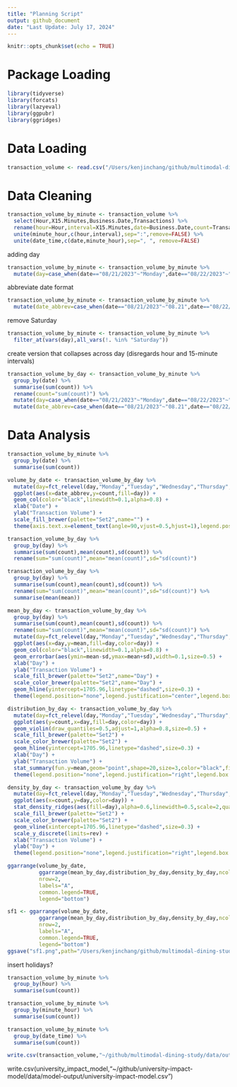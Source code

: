 ```yaml
---
title: "Planning Script"
output: github_document
date: "Last Update: July 17, 2024"
---
```


```r
knitr::opts_chunk$set(echo = TRUE)
```

# Package Loading

```r
library(tidyverse)
library(forcats)
library(lazyeval)
library(ggpubr)
library(ggridges)
```

# Data Loading

```r
transaction_volume <- read.csv("/Users/kenjinchang/github/multimodal-dining-study/data/parent-data/transaction-volume-082023121623.csv")
```

# Data Cleaning

```r
transaction_volume_by_minute <- transaction_volume %>%
  select(Hour,X15.Minutes,Business.Date,Transactions) %>%
  rename(hour=Hour,interval=X15.Minutes,date=Business.Date,count=Transactions) %>%
  unite(minute_hour,c(hour,interval),sep=":",remove=FALSE) %>%
  unite(date_time,c(date,minute_hour),sep=", ", remove=FALSE)
```

adding day

```r
transaction_volume_by_minute <- transaction_volume_by_minute %>%
  mutate(day=case_when(date=="08/21/2023"~"Monday",date=="08/22/2023"~"Tuesday",date=="08/23/2023"~"Wednesday",date=="08/24/2023"~"Thursday",date=="08/25/2023"~"Friday",date=="08/28/2023"~"Monday",date=="08/29/2023"~"Tuesday",date=="08/30/2023"~"Wednesday",date=="08/31/2023"~"Thursday",date=="09/01/2023"~"Friday",date=="09/05/2023"~"Tuesday",date=="09/06/2023"~"Wednesday",date=="09/07/2023"~"Thursday",date=="09/08/2023"~"Friday",date=="09/11/2023"~"Monday",date=="09/12/2023"~"Tuesday",date=="09/13/2023"~"Wednesday",date=="09/14/2023"~"Thursday",date=="09/15/2023"~"Friday",date=="09/18/2023"~"Monday",date=="09/19/2023"~"Tuesday",date=="09/20/2023"~"Wednesday",date=="09/21/2023"~"Thursday",date=="09/22/2023"~"Friday",date=="09/25/2023"~"Monday",date=="09/26/2023"~"Tuesday",date=="09/27/2023"~"Wednesday",date=="09/28/2023"~"Thursday",date=="09/29/2023"~"Friday",date=="10/02/2023"~"Monday",date=="10/03/2023"~"Tuesday",date=="10/04/2023"~"Wednesday",date=="10/05/2023"~"Thursday",date=="10/06/2023"~"Friday",date=="10/11/2023"~"Wednesday",date=="10/12/2023"~"Thursday",date=="10/13/2023"~"Friday",date=="10/16/2023"~"Monday",date=="10/17/2023"~"Tuesday",date=="10/18/2023"~"Wednesday",date=="10/19/2023"~"Thursday",date=="10/20/2023"~"Friday",date=="10/23/2023"~"Monday",date=="10/24/2023"~"Tuesday",date=="10/25/2023"~"Wednesday",date=="10/26/2023"~"Thursday",date=="10/27/2023"~"Friday",date=="10/30/2023"~"Monday",date=="10/31/2023"~"Tuesday",date=="11/01/2023"~"Wednesday",date=="11/02/2023"~"Thursday",date=="11/03/2023"~"Friday",date=="11/06/2023"~"Monday",date=="11/07/2023"~"Tuesday",date=="11/08/2023"~"Wednesday",date=="11/09/2023"~"Thursday",date=="11/10/2023"~"Friday",date=="11/13/2023"~"Monday",date=="11/14/2023"~"Tuesday",date=="11/15/2023"~"Wednesday",date=="11/16/2023"~"Thursday",date=="11/17/2023"~"Friday",date=="11/18/2023"~"Saturday",date=="11/20/2023"~"Monday",date=="11/21/2023"~"Tuesday",date=="11/27/2023"~"Monday",date=="11/28/2023"~"Tuesday",date=="11/29/2023"~"Wednesday",date=="11/30/2023"~"Thursday",date=="12/01/2023"~"Friday",date=="12/04/2023"~"Monday",date=="12/05/2023"~"Tuesday",date=="12/06/2023"~"Wednesday",date=="12/07/2023"~"Thursday",date=="12/08/2023"~"Friday",date=="12/11/2023"~"Monday",date=="12/12/2023"~"Tuesday",date=="12/13/2023"~"Wednesday",date=="12/14/2023"~"Thursday",date=="12/15/2023"~"Friday"))
```

abbreviate date format

```r
transaction_volume_by_minute <- transaction_volume_by_minute %>%
  mutate(date_abbrev=case_when(date=="08/21/2023"~"08.21",date=="08/22/2023"~"08.22",date=="08/23/2023"~"08.23",date=="08/24/2023"~"08.24",date=="08/25/2023"~"08.25",date=="08/28/2023"~"08.28",date=="08/29/2023"~"08.29",date=="08/30/2023"~"08.30",date=="08/31/2023"~"08.31",date=="09/01/2023"~"09.01",date=="09/05/2023"~"09.05",date=="09/06/2023"~"09.06",date=="09/07/2023"~"09.07",date=="09/08/2023"~"09.08",date=="09/11/2023"~"09.11",date=="09/12/2023"~"09.12",date=="09/13/2023"~"09.13",date=="09/14/2023"~"09.14",date=="09/15/2023"~"09.15",date=="09/18/2023"~"09.18",date=="09/19/2023"~"09.19",date=="09/20/2023"~"09.20",date=="09/21/2023"~"09.21",date=="09/22/2023"~"09.22",date=="09/25/2023"~"09.25",date=="09/26/2023"~"09.26",date=="09/27/2023"~"09.27",date=="09/28/2023"~"09.28",date=="09/29/2023"~"09.29",date=="10/02/2023"~"10.02",date=="10/03/2023"~"10.03",date=="10/04/2023"~"10.04",date=="10/05/2023"~"10.05",date=="10/06/2023"~"10.06",date=="10/11/2023"~"10.11",date=="10/12/2023"~"10.12",date=="10/13/2023"~"10.13",date=="10/16/2023"~"10.16",date=="10/17/2023"~"10.17",date=="10/18/2023"~"10.18",date=="10/19/2023"~"10.19",date=="10/20/2023"~"10.20",date=="10/23/2023"~"10.23",date=="10/24/2023"~"10.24",date=="10/25/2023"~"10.25",date=="10/26/2023"~"10.26",date=="10/27/2023"~"10.27",date=="10/30/2023"~"10.30",date=="10/31/2023"~"10.31",date=="11/01/2023"~"11.01",date=="11/02/2023"~"11.02",date=="11/03/2023"~"11.03",date=="11/06/2023"~"11.06",date=="11/07/2023"~"11.07",date=="11/08/2023"~"11.08",date=="11/09/2023"~"11.09",date=="11/10/2023"~"11.10",date=="11/13/2023"~"11.13",date=="11/14/2023"~"11.14",date=="11/15/2023"~"11.15",date=="11/16/2023"~"11.16",date=="11/17/2023"~"11.17",date=="11/18/2023"~"11.18",date=="11/20/2023"~"11.20",date=="11/21/2023"~"11.21",date=="11/27/2023"~"11.27",date=="11/28/2023"~"11.28",date=="11/29/2023"~"11.29",date=="11/30/2023"~"11.30",date=="12/01/2023"~"12.01",date=="12/04/2023"~"12.04",date=="12/05/2023"~"12.05",date=="12/06/2023"~"12.06",date=="12/07/2023"~"12.07",date=="12/08/2023"~"12.08",date=="12/11/2023"~"12.11",date=="12/12/2023"~"12.12",date=="12/13/2023"~"12.13",date=="12/14/2023"~"12.14",date=="12/15/2023"~"12.15"))
```

remove Saturday

```r
transaction_volume_by_minute <- transaction_volume_by_minute %>%
  filter_at(vars(day),all_vars(!. %in% "Saturday"))
```

create version that collapses across day (disregards hour and 15-minute intervals)

```r
transaction_volume_by_day <- transaction_volume_by_minute %>%
  group_by(date) %>%
  summarise(sum(count)) %>%
  rename(count="sum(count)") %>%
  mutate(day=case_when(date=="08/21/2023"~"Monday",date=="08/22/2023"~"Tuesday",date=="08/23/2023"~"Wednesday",date=="08/24/2023"~"Thursday",date=="08/25/2023"~"Friday",date=="08/28/2023"~"Monday",date=="08/29/2023"~"Tuesday",date=="08/30/2023"~"Wednesday",date=="08/31/2023"~"Thursday",date=="09/01/2023"~"Friday",date=="09/05/2023"~"Tuesday",date=="09/06/2023"~"Wednesday",date=="09/07/2023"~"Thursday",date=="09/08/2023"~"Friday",date=="09/11/2023"~"Monday",date=="09/12/2023"~"Tuesday",date=="09/13/2023"~"Wednesday",date=="09/14/2023"~"Thursday",date=="09/15/2023"~"Friday",date=="09/18/2023"~"Monday",date=="09/19/2023"~"Tuesday",date=="09/20/2023"~"Wednesday",date=="09/21/2023"~"Thursday",date=="09/22/2023"~"Friday",date=="09/25/2023"~"Monday",date=="09/26/2023"~"Tuesday",date=="09/27/2023"~"Wednesday",date=="09/28/2023"~"Thursday",date=="09/29/2023"~"Friday",date=="10/02/2023"~"Monday",date=="10/03/2023"~"Tuesday",date=="10/04/2023"~"Wednesday",date=="10/05/2023"~"Thursday",date=="10/06/2023"~"Friday",date=="10/11/2023"~"Wednesday",date=="10/12/2023"~"Thursday",date=="10/13/2023"~"Friday",date=="10/16/2023"~"Monday",date=="10/17/2023"~"Tuesday",date=="10/18/2023"~"Wednesday",date=="10/19/2023"~"Thursday",date=="10/20/2023"~"Friday",date=="10/23/2023"~"Monday",date=="10/24/2023"~"Tuesday",date=="10/25/2023"~"Wednesday",date=="10/26/2023"~"Thursday",date=="10/27/2023"~"Friday",date=="10/30/2023"~"Monday",date=="10/31/2023"~"Tuesday",date=="11/01/2023"~"Wednesday",date=="11/02/2023"~"Thursday",date=="11/03/2023"~"Friday",date=="11/06/2023"~"Monday",date=="11/07/2023"~"Tuesday",date=="11/08/2023"~"Wednesday",date=="11/09/2023"~"Thursday",date=="11/10/2023"~"Friday",date=="11/13/2023"~"Monday",date=="11/14/2023"~"Tuesday",date=="11/15/2023"~"Wednesday",date=="11/16/2023"~"Thursday",date=="11/17/2023"~"Friday",date=="11/18/2023"~"Saturday",date=="11/20/2023"~"Monday",date=="11/21/2023"~"Tuesday",date=="11/27/2023"~"Monday",date=="11/28/2023"~"Tuesday",date=="11/29/2023"~"Wednesday",date=="11/30/2023"~"Thursday",date=="12/01/2023"~"Friday",date=="12/04/2023"~"Monday",date=="12/05/2023"~"Tuesday",date=="12/06/2023"~"Wednesday",date=="12/07/2023"~"Thursday",date=="12/08/2023"~"Friday",date=="12/11/2023"~"Monday",date=="12/12/2023"~"Tuesday",date=="12/13/2023"~"Wednesday",date=="12/14/2023"~"Thursday",date=="12/15/2023"~"Friday")) %>%
  mutate(date_abbrev=case_when(date=="08/21/2023"~"08.21",date=="08/22/2023"~"08.22",date=="08/23/2023"~"08.23",date=="08/24/2023"~"08.24",date=="08/25/2023"~"08.25",date=="08/28/2023"~"08.28",date=="08/29/2023"~"08.29",date=="08/30/2023"~"08.30",date=="08/31/2023"~"08.31",date=="09/01/2023"~"09.01",date=="09/05/2023"~"09.05",date=="09/06/2023"~"09.06",date=="09/07/2023"~"09.07",date=="09/08/2023"~"09.08",date=="09/11/2023"~"09.11",date=="09/12/2023"~"09.12",date=="09/13/2023"~"09.13",date=="09/14/2023"~"09.14",date=="09/15/2023"~"09.15",date=="09/18/2023"~"09.18",date=="09/19/2023"~"09.19",date=="09/20/2023"~"09.20",date=="09/21/2023"~"09.21",date=="09/22/2023"~"09.22",date=="09/25/2023"~"09.25",date=="09/26/2023"~"09.26",date=="09/27/2023"~"09.27",date=="09/28/2023"~"09.28",date=="09/29/2023"~"09.29",date=="10/02/2023"~"10.02",date=="10/03/2023"~"10.03",date=="10/04/2023"~"10.04",date=="10/05/2023"~"10.05",date=="10/06/2023"~"10.06",date=="10/11/2023"~"10.11",date=="10/12/2023"~"10.12",date=="10/13/2023"~"10.13",date=="10/16/2023"~"10.16",date=="10/17/2023"~"10.17",date=="10/18/2023"~"10.18",date=="10/19/2023"~"10.19",date=="10/20/2023"~"10.20",date=="10/23/2023"~"10.23",date=="10/24/2023"~"10.24",date=="10/25/2023"~"10.25",date=="10/26/2023"~"10.26",date=="10/27/2023"~"10.27",date=="10/30/2023"~"10.30",date=="10/31/2023"~"10.31",date=="11/01/2023"~"11.01",date=="11/02/2023"~"11.02",date=="11/03/2023"~"11.03",date=="11/06/2023"~"11.06",date=="11/07/2023"~"11.07",date=="11/08/2023"~"11.08",date=="11/09/2023"~"11.09",date=="11/10/2023"~"11.10",date=="11/13/2023"~"11.13",date=="11/14/2023"~"11.14",date=="11/15/2023"~"11.15",date=="11/16/2023"~"11.16",date=="11/17/2023"~"11.17",date=="11/18/2023"~"11.18",date=="11/20/2023"~"11.20",date=="11/21/2023"~"11.21",date=="11/27/2023"~"11.27",date=="11/28/2023"~"11.28",date=="11/29/2023"~"11.29",date=="11/30/2023"~"11.30",date=="12/01/2023"~"12.01",date=="12/04/2023"~"12.04",date=="12/05/2023"~"12.05",date=="12/06/2023"~"12.06",date=="12/07/2023"~"12.07",date=="12/08/2023"~"12.08",date=="12/11/2023"~"12.11",date=="12/12/2023"~"12.12",date=="12/13/2023"~"12.13",date=="12/14/2023"~"12.14",date=="12/15/2023"~"12.15"))
```

# Data Analysis

```r
transaction_volume_by_minute %>%
  group_by(date) %>%
  summarise(sum(count)) 
```

```r
volume_by_date <- transaction_volume_by_day %>%
  mutate(day=fct_relevel(day,"Monday","Tuesday","Wednesday","Thursday","Friday")) %>%
  ggplot(aes(x=date_abbrev,y=count,fill=day)) + 
  geom_col(color="black",linewidth=0.1,alpha=0.8) +
  xlab("Date") + 
  ylab("Transaction Volume") + 
  scale_fill_brewer(palette="Set2",name="") +
  theme(axis.text.x=element_text(angle=90,vjust=0.5,hjust=1),legend.position="right",legend.justification="center",legend.box.spacing=unit(10,"pt"),legend.key.size=unit(10,"pt"),panel.grid=element_blank(),panel.background=element_rect(fill="white"),panel.border=element_rect(fill=NA),legend.title=element_text(size=10),legend.text=element_text(size=10),plot.title=element_text(size=10))
```

```r
transaction_volume_by_day %>%
  group_by(day) %>%
  summarise(sum(count),mean(count),sd(count)) %>%
  rename(sum="sum(count)",mean="mean(count)",sd="sd(count)")
```

```r
transaction_volume_by_day %>%
  group_by(day) %>%
  summarise(sum(count),mean(count),sd(count)) %>%
  rename(sum="sum(count)",mean="mean(count)",sd="sd(count)") %>%
  summarise(mean(mean))
```
```r
mean_by_day <- transaction_volume_by_day %>%
  group_by(day) %>%
  summarise(sum(count),mean(count),sd(count)) %>% 
  rename(sum="sum(count)",mean="mean(count)",sd="sd(count)") %>%
  mutate(day=fct_relevel(day,"Monday","Tuesday","Wednesday","Thursday","Friday")) %>%
  ggplot(aes(x=day,y=mean,fill=day,color=day)) + 
  geom_col(color="black",linewidth=0.1,alpha=0.8) + 
  geom_errorbar(aes(ymin=mean-sd,ymax=mean+sd),width=0.1,size=0.5) +
  xlab("Day") + 
  ylab("Transaction Volume") + 
  scale_fill_brewer(palette="Set2",name="Day") +
  scale_color_brewer(palette="Set2",name="Day") +
  geom_hline(yintercept=1705.96,linetype="dashed",size=0.3) +
  theme(legend.position="none",legend.justification="center",legend.box.spacing=unit(10,"pt"),legend.key.size=unit(10,"pt"),panel.grid=element_blank(),panel.background=element_rect(fill="white"),panel.border=element_rect(fill=NA),legend.title=element_text(size=10),legend.text=element_text(size=10),plot.title=element_text(size=10))
```

```r
distribution_by_day <- transaction_volume_by_day %>%
  mutate(day=fct_relevel(day,"Monday","Tuesday","Wednesday","Thursday","Friday")) %>%
  ggplot(aes(y=count,x=day,fill=day,color=day)) + 
  geom_violin(draw_quantiles=0.5,adjust=1,alpha=0.8,size=0.5) + 
  scale_fill_brewer(palette="Set2") + 
  scale_color_brewer(palette="Set2") + 
  geom_hline(yintercept=1705.96,linetype="dashed",size=0.3) +
  xlab("Day") + 
  ylab("Transaction Volume") + 
  stat_summary(fun.y=mean,geom="point",shape=20,size=3,color="black",fill="white") +
  theme(legend.position="none",legend.justification="right",legend.box.spacing=unit(0,"pt"),legend.key.size=unit(10,"pt"),panel.grid=element_blank(),panel.background=element_rect(fill="white"),panel.border=element_rect(fill=NA),legend.title=element_text(size=10),legend.text=element_text(size=10),plot.title=element_text(size=10))
```

```r
density_by_day <- transaction_volume_by_day %>%
  mutate(day=fct_relevel(day,"Monday","Tuesday","Wednesday","Thursday","Friday")) %>%
  ggplot(aes(x=count,y=day,color=day)) +
  stat_density_ridges(aes(fill=day),alpha=0.6,linewidth=0.5,scale=2,quantile_lines=TRUE,quantiles=c(0.025,0.975)) +
  scale_fill_brewer(palette="Set2") +
  scale_color_brewer(palette="Set2") +
  geom_vline(xintercept=1705.96,linetype="dashed",size=0.3) +
  scale_y_discrete(limits=rev) +
  xlab("Transaction Volume") + 
  ylab("Day") + 
  theme(legend.position="none",legend.justification="right",legend.box.spacing=unit(0,"pt"),legend.key.size=unit(10,"pt"),panel.grid=element_blank(),panel.background=element_rect(fill="white"),panel.border=element_rect(fill=NA),legend.title=element_text(size=10),legend.text=element_text(size=10),plot.title=element_text(size=10))
```

```r
ggarrange(volume_by_date,
          ggarrange(mean_by_day,distribution_by_day,density_by_day,ncol=3,labels=c("B","C","D")),
          nrow=2, 
          labels="A",
          common.legend=TRUE,
          legend="bottom") 
```

```r
sf1 <- ggarrange(volume_by_date,
          ggarrange(mean_by_day,distribution_by_day,density_by_day,ncol=3,labels=c("B","C","D")),
          nrow=2, 
          labels="A",
          common.legend=TRUE,
          legend="bottom") 
ggsave("sf1.png",path="/Users/kenjinchang/github/multimodal-dining-study/figures/sf",plot=sf1,width=30,height=20,units="cm",dpi=150)
```


insert holidays?

```r
transaction_volume_by_minute %>%
  group_by(hour) %>%
  summarise(sum(count))
```


```r
transaction_volume_by_minute %>%
  group_by(minute_hour) %>%
  summarise(sum(count))
```

```r
transaction_volume_by_minute %>%
  group_by(date_time) %>%
  summarise(sum(count))
```

```r
write.csv(transaction_volume,"~/github/multimodal-dining-study/data/output/historical-transaction-volume.csv")
```


write.csv(university_impact_model,"~/github/university-impact-model/data/model-output/university-impact-model.csv")
